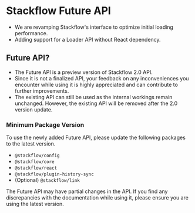 
# Stackflow Future API

- We are revamping Stackflow's interface to optimize initial loading performance.
- Adding support for a Loader API without React dependency.

## Future API?

- The Future API is a preview version of Stackflow 2.0 API.
- Since it is not a finalized API, your feedback on any inconveniences you encounter while using it is highly appreciated and can contribute to further improvements.
- The existing API can still be used as the internal workings remain unchanged. However, the existing API will be removed after the 2.0 version update.

### Minimum Package Version

To use the newly added Future API, please update the following packages to the latest version.

- `@stackflow/config`
- `@stackflow/core`
- `@stackflow/react`
- `@stackflow/plugin-history-sync`
- (Optional) `@stackflow/link`

<Callout type="warning">
  The Future API may have partial changes in the API. If you find any discrepancies with the documentation while using it, please ensure you are using the latest version.
</Callout>
